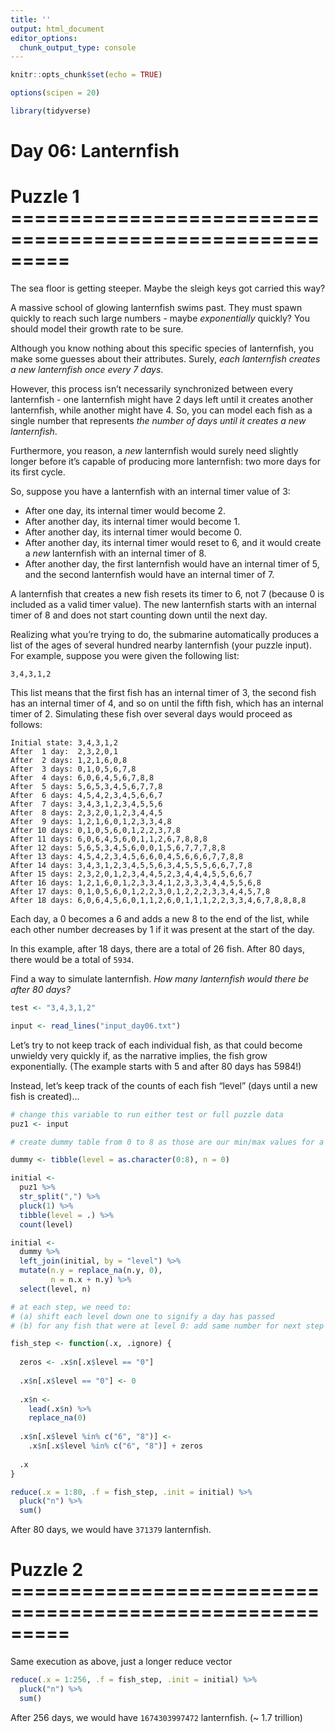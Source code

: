 ---
title: ''
output: html_document
editor_options: 
  chunk_output_type: console
---

```{r setup, include=FALSE}
knitr::opts_chunk$set(echo = TRUE)

options(scipen = 20)

library(tidyverse)
```

# Day 06: Lanternfish

# Puzzle 1 =========================================================

The sea floor is getting steeper. Maybe the sleigh keys got carried this way?

A massive school of glowing lanternfish swims past. They must spawn quickly to reach such large numbers - maybe *exponentially* quickly? You should model their growth rate to be sure.

Although you know nothing about this specific species of lanternfish, you make some guesses about their attributes. Surely, *each lanternfish creates a new lanternfish once every 7 days*.

However, this process isn't necessarily synchronized between every lanternfish - one lanternfish might have 2 days left until it creates another lanternfish, while another might have 4. So, you can model each fish as a single number that represents *the number of days until it creates a new lanternfish*.

Furthermore, you reason, a *new* lanternfish would surely need slightly longer before it's capable of producing more lanternfish: two more days for its first cycle.

So, suppose you have a lanternfish with an internal timer value of 3:

- After one day, its internal timer would become 2.
- After another day, its internal timer would become 1.
- After another day, its internal timer would become 0.
- After another day, its internal timer would reset to 6, and it would create a *new* lanternfish with an internal timer of 8.
- After another day, the first lanternfish would have an internal timer of 5, and the second lanternfish would have an internal timer of 7.

A lanternfish that creates a new fish resets its timer to 6, not 7 (because 0 is included as a valid timer value). The new lanternfish starts with an internal timer of 8 and does not start counting down until the next day.

Realizing what you're trying to do, the submarine automatically produces a list of the ages of several hundred nearby lanternfish (your puzzle input). For example, suppose you were given the following list:

`3,4,3,1,2`

This list means that the first fish has an internal timer of 3, the second fish has an internal timer of 4, and so on until the fifth fish, which has an internal timer of 2. Simulating these fish over several days would proceed as follows:

```
Initial state: 3,4,3,1,2
After  1 day:  2,3,2,0,1
After  2 days: 1,2,1,6,0,8
After  3 days: 0,1,0,5,6,7,8
After  4 days: 6,0,6,4,5,6,7,8,8
After  5 days: 5,6,5,3,4,5,6,7,7,8
After  6 days: 4,5,4,2,3,4,5,6,6,7
After  7 days: 3,4,3,1,2,3,4,5,5,6
After  8 days: 2,3,2,0,1,2,3,4,4,5
After  9 days: 1,2,1,6,0,1,2,3,3,4,8
After 10 days: 0,1,0,5,6,0,1,2,2,3,7,8
After 11 days: 6,0,6,4,5,6,0,1,1,2,6,7,8,8,8
After 12 days: 5,6,5,3,4,5,6,0,0,1,5,6,7,7,7,8,8
After 13 days: 4,5,4,2,3,4,5,6,6,0,4,5,6,6,6,7,7,8,8
After 14 days: 3,4,3,1,2,3,4,5,5,6,3,4,5,5,5,6,6,7,7,8
After 15 days: 2,3,2,0,1,2,3,4,4,5,2,3,4,4,4,5,5,6,6,7
After 16 days: 1,2,1,6,0,1,2,3,3,4,1,2,3,3,3,4,4,5,5,6,8
After 17 days: 0,1,0,5,6,0,1,2,2,3,0,1,2,2,2,3,3,4,4,5,7,8
After 18 days: 6,0,6,4,5,6,0,1,1,2,6,0,1,1,1,2,2,3,3,4,6,7,8,8,8,8
```

Each day, a 0 becomes a 6 and adds a new 8 to the end of the list, while each other number decreases by 1 if it was present at the start of the day.

In this example, after 18 days, there are a total of 26 fish. After 80 days, there would be a total of `5934`.

Find a way to simulate lanternfish. *How many lanternfish would there be after 80 days?*

```{r input}
test <- "3,4,3,1,2"

input <- read_lines("input_day06.txt")
```

Let's try to not keep track of each individual fish, as that could become 
unwieldy very quickly if, as the narrative implies, the fish grow 
exponentially. (The example starts with 5 and after 80 days has 5984!)

Instead, let's keep track of the counts of each fish "level" (days until 
a new fish is created)...

```{r puzzle 1}
# change this variable to run either test or full puzzle data
puz1 <- input

# create dummy table from 0 to 8 as those are our min/max values for a fish "timer"

dummy <- tibble(level = as.character(0:8), n = 0)

initial <- 
  puz1 %>% 
  str_split(",") %>% 
  pluck(1) %>% 
  tibble(level = .) %>% 
  count(level)

initial <- 
  dummy %>% 
  left_join(initial, by = "level") %>% 
  mutate(n.y = replace_na(n.y, 0),
         n = n.x + n.y) %>% 
  select(level, n)

# at each step, we need to:
# (a) shift each level down one to signify a day has passed 
# (b) for any fish that were at level 0: add same number for next step at level 6 and 8

fish_step <- function(.x, .ignore) {
  
  zeros <- .x$n[.x$level == "0"]
  
  .x$n[.x$level == "0"] <- 0
  
  .x$n <- 
    lead(.x$n) %>% 
    replace_na(0)
  
  .x$n[.x$level %in% c("6", "8")] <- 
    .x$n[.x$level %in% c("6", "8")] + zeros
  
  .x
}

reduce(.x = 1:80, .f = fish_step, .init = initial) %>% 
  pluck("n") %>% 
  sum()


```

After 80 days, we would have `371379` lanternfish.



# Puzzle 2 =========================================================

Same execution as above, just a longer reduce vector

```{r puzzle 2}
reduce(.x = 1:256, .f = fish_step, .init = initial) %>% 
  pluck("n") %>% 
  sum()
```

After 256 days, we would have `1674303997472` lanternfish.
(~ 1.7 trillion)
